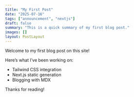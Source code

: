 ```yaml
---
title: "My First Post"
date: "2025-07-16"
tags: ["announcement", "nextjs"]
draft: false
summary: "This is a quick summary of my first blog post."
images: []
layout: PostLayout
---
```


Welcome to my first blog post on this site!

Here’s what I’ve been working on:

- Tailwind CSS integration
- Next.js static generation
- Blogging with MDX

Thanks for reading!
